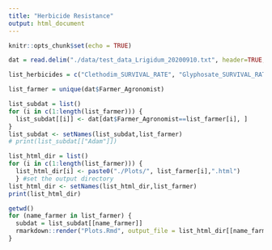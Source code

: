 ---
title: "Herbicide Resistance"
output: html_document
---

```{r, setup, include=FALSE}
knitr::opts_chunk$set(echo = TRUE)
```

```{r, Inputs, include=FALSE}
dat = read.delim("./data/test_data_Lrigidum_20200910.txt", header=TRUE, na.string="#N/A")

list_herbicides = c("Clethodim_SURVIVAL_RATE", "Glyphosate_SURVIVAL_RATE", "Sulfometuron_SURVIVAL_RATE", "Terbuthylazine_SURVIVAL_RATE")

list_farmer = unique(dat$Farmer_Agronomist)

list_subdat = list()
for (i in c(1:length(list_farmer))) {
  list_subdat[[i]] <- dat[dat$Farmer_Agronomist==list_farmer[i], ]
}
list_subdat <- setNames(list_subdat,list_farmer)
# print(list_subdat[["Adam"]])
```

```{r, OutputsDir, include=T}
list_html_dir = list()
for (i in c(1:length(list_farmer))) {
  list_html_dir[i] <- paste0("./Plots/", list_farmer[i],".html")
  } #set the output directory
list_html_dir <- setNames(list_html_dir,list_farmer)
print(list_html_dir)
```

```{r, Output, include=T}
getwd()
for (name_farmer in list_farmer) {
  subdat = list_subdat[[name_farmer]]
  rmarkdown::render("Plots.Rmd", output_file = list_html_dir[[name_farmer]])
}
```

